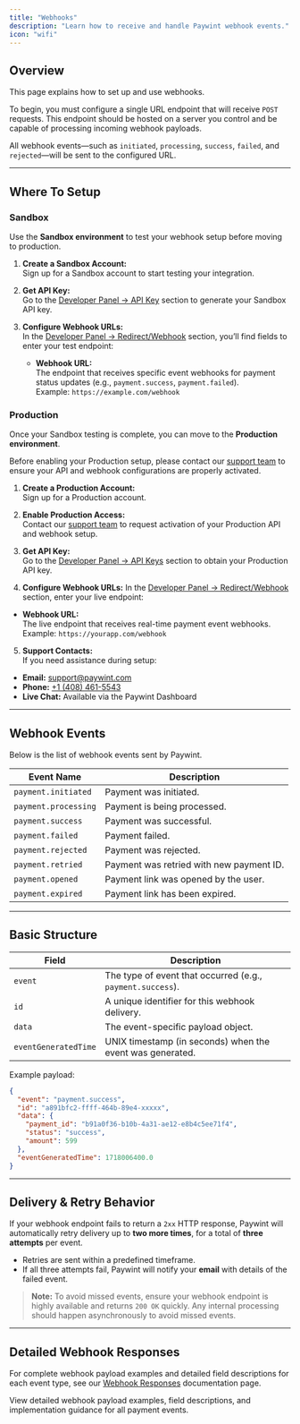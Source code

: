 ```yaml
---
title: "Webhooks"
description: "Learn how to receive and handle Paywint webhook events."
icon: "wifi"
---
```


## Overview

This page explains how to set up and use webhooks.

To begin, you must configure a single URL endpoint that will receive `POST` requests. This endpoint should be hosted on a server you control and be capable of processing incoming webhook payloads.

All webhook events—such as `initiated`, `processing`, `success`, `failed`, and `rejected`—will be sent to the configured URL.

---

## Where To Setup

### Sandbox

Use the **Sandbox environment** to test your webhook setup before moving to production.

1. **Create a Sandbox Account:**  
   Sign up for a Sandbox account to start testing your integration.

2. **Get API Key:**  
   Go to the [Developer Panel → API Key](https://sandbox.app.paywint.com/app/developer-panel/api-credentials) section to generate your Sandbox API key.

3. **Configure Webhook URLs:**  
   In the [Developer Panel → Redirect/Webhook](https://sandbox.app.paywint.com/app/developer-panel/urls) section, you’ll find fields to enter your test endpoint:
   - **Webhook URL:**  
     The endpoint that receives specific event webhooks for payment status updates (e.g., `payment.success`, `payment.failed`).  
     Example: `https://example.com/webhook`

### Production

Once your Sandbox testing is complete, you can move to the **Production environment**.

Before enabling your Production setup, please contact our [support team](https://paywint.com/contact) to ensure your API and webhook configurations are properly activated.

1. **Create a Production Account:**  
Sign up for a Production account.

2. **Enable Production Access:**  
   Contact our [support team](https://paywint.com/contact) to request activation of your Production API and webhook setup.

3. **Get API Key:**  
Go to the [Developer Panel → API Keys](https://app.paywint.com/app/developer-panel/api-credentials) section to obtain your Production API key.

4. **Configure Webhook URLs:**
  In the [Developer Panel → Redirect/Webhook](https://app.paywint.com/app/developer-panel/urls) section, enter your live endpoint:
  - **Webhook URL:**  
    The live endpoint that receives real-time payment event webhooks.  
    Example: `https://yourapp.com/webhook`

5. **Support Contacts:**  
If you need assistance during setup:  
- **Email:** [support@paywint.com](mailto:support@paywint.com)  
- **Phone:** [+1 (408) 461-5543](tel:+14084615543)
- **Live Chat:** Available via the Paywint Dashboard
---



## Webhook Events

Below is the list of webhook events sent by Paywint.

| Event Name                          | Description                                   |
|-------------------------------------|-----------------------------------------------|
| `payment.initiated`                 | Payment was initiated.                        |
| `payment.processing`                | Payment is being processed.                   |
| `payment.success`                   | Payment was successful.                       |
| `payment.failed`                    | Payment failed.                               |
| `payment.rejected`                  | Payment was rejected.                         |
| `payment.retried`                   | Payment was retried with new payment ID.      |
| `payment.opened`                    | Payment link was opened by the user.          |
| `payment.expired`                   | Payment link has been expired.                |

---

## Basic Structure

| Field                | Description                                               |
| -------------------- | --------------------------------------------------------- |
| `event`              | The type of event that occurred (e.g., `payment.success`). |
| `id`                 | A unique identifier for this webhook delivery.            |
| `data`               | The event-specific payload object.                        |
| `eventGeneratedTime` | UNIX timestamp (in seconds) when the event was generated. |

Example payload:

```json
{
  "event": "payment.success",
  "id": "a891bfc2-ffff-464b-89e4-xxxxx",
  "data": {
    "payment_id": "b91a0f36-b10b-4a31-ae12-e8b4c5ee71f4",
    "status": "success",
    "amount": 599
  },
  "eventGeneratedTime": 1718006400.0
}
```

---

## Delivery & Retry Behavior

If your webhook endpoint fails to return a `2xx` HTTP response, Paywint will automatically retry delivery up to **two more times**, for a total of **three attempts** per event.

* Retries are sent within a predefined timeframe.
* If all three attempts fail, Paywint will notify your **email** with details of the failed event.

> **Note:** To avoid missed events, ensure your webhook endpoint is highly available and returns `200 OK` quickly. Any internal processing should happen asynchronously to avoid missed events.

---

## Detailed Webhook Responses

For complete webhook payload examples and detailed field descriptions for each event type, see our [Webhook Responses](/webhook-response) documentation page.

<Card title="Webhook Responses" icon="code" href="/webhook-response">
  View detailed webhook payload examples, field descriptions, and implementation guidance for all payment events.
</Card>